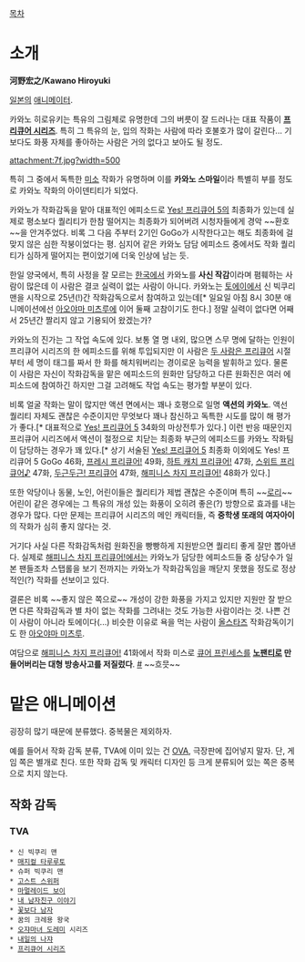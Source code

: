 [[목차]]

= 소개 =
'''河野宏之/Kawano Hiroyuki'''

[[일본]]의 [[애니메이터]].

카와노 히로유키는 특유의 그림체로 유명한데 그의 버릇이 잘 드러나는 대표 작품이 '''[[프리큐어 시리즈]]'''. 특히 그 특유의 눈, 입의 작화는 사람에 따라 호불호가 많이 갈린다... 기보다도 화풍 자체를 좋아하는 사람은 거의 없다고 보아도 될 정도.

attachment:7f.jpg?width=500

특히 그 중에서 독특한 [[미소]] 작화가 유명하며 이를 '''카와노 스마일'''이라 특별히 부를 정도로 카와노 작화의 아이덴티티가 되었다.

카와노가 작화감독을 맡아 대표적인 에피소드로 [[Yes! 프리큐어 5]]의 최종화가 있는데 실제로 평소보다 퀄리티가 한참 떨어지는 최종화가 되어버려 시청자들에게 경악 ~~환호~~을 안겨주었다. 비록 그 다음 주부터 2기인 GoGo가 시작한다고는 해도 최종화에 걸맞지 않은 심한 작붕이었다는 평. 심지어 같은 카와노 담담 에피소드 중에서도 작화 퀄리티가 심하게 떨어지는 편이었기에 더욱 인상에 남는 듯.

한일 양국에서, 특히 사정을 잘 모르는 [[한국]]에서 카와노를 '''사신 작감'''이라며 폄훼하는 사람이 많은데 이 사람은 결코 실력이 없는 사람이 아니다. 카와노는 [[토에이]]에서 신 빅쿠리맨을 시작으로 25년(!)간 작화감독으로서 참여하고 있는데[* 일요일 아침 8시 30분 애니메이션에선 [[아오야마 미츠루]]에 이어 둘째 고참이기도 한다.] 정말 실력이 없다면 어째서 25년간 짤리지 않고 기용되어 왔겠는가?

카와노의 진가는 그 작업 속도에 있다. 보통 열 명 내외, 많으면 스무 명에 달하는 인원이 프리큐어 시리즈의 한 에피소드를 위해 투입되지만 이 사람은 [[두 사람은 프리큐어]] 시절부터 세 명이 태그를 짜서 한 화를 해치워버리는 경이로운 능력을 발휘하고 있다. 물론 이 사람은 자신이 작화감독을 맡은 에피소드의 원화만 담당하고 다른 원화진은 여러 에피소드에 참여하긴 하지만 그걸 고려해도 작업 속도는 평가할 부분이 있다.

비록 얼굴 작화는 말이 많지만 액션 면에서는 꽤나 호평으로 일명 '''액션의 카와노'''. 액선 퀄리티 자체도 괜찮은 수준이지만 무엇보다 꽤나 참신하고 독특한 시도를 많이 해 평가가 좋다.[* 대표적으로 [[Yes! 프리큐어 5]] 34화의 마상전투가 있다.] 이런 반응 때문인지 프리큐어 시리즈에서 액션이 절정으로 치닫는 최종화 부근의 에피소드를 카와노 작화팀이 담당하는 경우가 꽤 있다.[* 상기 서술된 [[Yes! 프리큐어 5]] 최종화 이외에도 Yes! 프리큐어 5 GoGo 46화, [[프레시 프리큐어!]] 49화, [[하트 캐치 프리큐어!]] 47화, [[스위트 프리큐어♪]] 47화, [[두근두근! 프리큐어]] 47화, [[해피니스 차지 프리큐어!]] 48화가 있다.]

또한 악당이나 동물, 노인, 어린이들은 퀄리티가 제법 괜찮은 수준이며 특히 ~~[[로리]]~~ 어린이 같은 경우에는 그 특유의 개성 있는 화풍이 오히려 좋은(?) 방향으로 효과를 내는 경우가 많다. 다만 문제는 프리큐어 시리즈의 메인 캐릭터들, 즉 '''중학생 또래의 여자아이'''의 작화가 심히 좋지 않다는 것. 

거기다 사실 다른 작화감독처럼 원화진을 빵빵하게 지원받으면 퀄리티 좋게 잘만 뽑아낸다. 실제로 [[해피니스 차지 프리큐어!]]에서는 카와노가 담당한 에피소드들 중 상당수가 일본 팬들조차 스탭롤을 보기 전까지는 카와노가 작화감독임을 깨닫지 못했을 정도로 정상적인(?) 작화를 선보이고 있다.

결론은 비록 ~~좋지 않은 쪽으로~~ 개성이 강한 화풍을 가지고 있지만 지원만 잘 받으면 다른 작화감독과 별 차이 없는 작화를 그려내는 것도 가능한 사람이라는 것. 나쁜 건 이 사람이 아니라 토에이다(...) 비슷한 이유로 욕을 먹는 사람이 [[프리큐어 올스타즈|올스타즈]] 작화감독이기도 한 [[아오야마 미츠루]].

여담으로 [[해피니스 차지 프리큐어!]] 41화에서 작화 미스로 [[시라유키 히메|큐어 프린세스]]를 '''[[노팬티]]로 만들어버리는 대형 방송사고를 저질렀다'''. [http://livedoor.blogimg.jp/kojikoji5252-matometeyo/imgs/6/7/6780b379.jpg #] ~~흐믓~~

= 맡은 애니메이션 =
굉장히 많기 때문에 분류했다. 중복물은 제외하자.

예를 들어서 작화 감독 분류, TVA에 이미 있는 건 [[OVA]], 극장판에 집어넣지 말자. 단, 게임 쪽은 별개로 친다. 또한 작화 감독 및 캐릭터 디자인 등 크게 분류되어 있는 쪽은 중복으로 치지 않는다.

== 작화 감독 ==

=== TVA ===
 * 신 빅쿠리 맨
 * [[매지컬 타루루토]]
 * 슈퍼 빅쿠리 맨
 * [[고스트 스위퍼]]
 * [[마멀레이드 보이]]
 * [[내 남자친구 이야기]]
 * [[꽃보다 남자]]
 * 꿈의 크레용 왕국
 * [[오쟈마녀 도레미]] 시리즈
 * [[내일의 나쟈]]
 * [[프리큐어 시리즈]]
